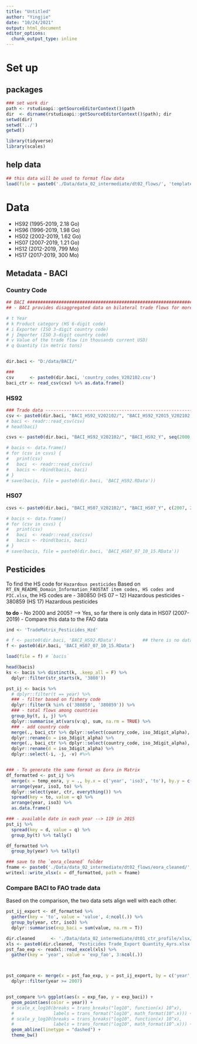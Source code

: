 ```yaml
---
title: "Untitled"
author: "Yingjie"
date: "10/24/2021"
output: html_document
editor_options: 
  chunk_output_type: inline
---
```



# Set up

## packages
```r
### set work dir
path <- rstudioapi::getSourceEditorContext()$path
dir  <- dirname(rstudioapi::getSourceEditorContext()$path); dir
setwd(dir)
setwd('../')
getwd()

library(tidyverse)
library(scales)
```


## help data
```r
## this data will be used to format flow data
load(file = paste0('./Data/data_02_intermediate/dt02_flows/', 'template_eora.RData')) # `temp_eora`
```



# Data

- HS92 (1995-2019, 2.18 Go)
- HS96 (1996-2019, 1.98 Go)
- HS02 (2002-2019, 1.62 Go)
- HS07 (2007-2019, 1.21 Go)
- HS12 (2012-2019, 799 Mo)
- HS17 (2017-2019, 300 Mo)


##  Metadata - BACI
### Country Code
```r
## BACI ############################################################################################
## - BACI provides disaggregated data on bilateral trade flows for more than 5000 products and 200 countries. 

# t	Year
# k	Product category (HS 6-digit code)
# i	Exporter (ISO 3-digit country code)
# j	Importer (ISO 3-digit country code)
# v	Value of the trade flow (in thousands current USD)
# q	Quantity (in metric tons)


dir.baci <- "D:/data/BACI/"

###
csv      <- paste0(dir.baci, 'country_codes_V202102.csv')
baci_ctr <- read_csv(csv) %>% as.data.frame()
```


### HS92
```r

### Trade data -------------------------------------------------------------------------------------
csv <- paste0(dir.baci, "BACI_HS92_V202102/", "BACI_HS92_Y2015_V202102.csv"); csv
# baci <- readr::read_csv(csv)
# head(baci)

csvs <- paste0(dir.baci, "BACI_HS92_V202102/", "BACI_HS92_Y", seq(2000, 2015, 5), "_V202102.csv"); csvs

# bacis <- data.frame()
# for (csv in csvs) {
#   print(csv)
#   baci  <- readr::read_csv(csv)
#   bacis <- rbind(bacis, baci)
# }
# save(bacis, file = paste0(dir.baci, 'BACI_HS92.RData'))


```


### HS07
```r
csvs <- paste0(dir.baci, "BACI_HS07_V202102/", "BACI_HS07_Y", c(2007, 2010, 2015), "_V202102.csv"); csvs

# bacis <- data.frame()
# for (csv in csvs) {
#   print(csv)
#   baci  <- readr::read_csv(csv)
#   bacis <- rbind(bacis, baci)
# }
# save(bacis, file = paste0(dir.baci, 'BACI_HS07_07_10_15.RData'))

```





## Pesticides

  To find the HS code for `Hazardous pesticides`
  Based on `RT_EN_README_Domain_Information_FAOSTAT item codes, HS codes and PIC.xlsx`, the HS codes are
    - 380850 (HS 07 – 12) Hazardous pesticides
    - 380859 (HS 17)      Hazardous pesticides
        
        
  **to do**
  - No 2000 and 2005? --> Yes, so far there is only data in HS07 (2007-2019)
  - Compare this data to the FAO data
```r

ind <- 'TradeMatrix_Pesticides_Hzd'

# f <- paste0(dir.baci, 'BACI_HS92.RData')          ## there is no data for 380850 and 380859
f <- paste0(dir.baci, 'BACI_HS07_07_10_15.RData')

load(file = f) # `bacis`

head(bacis)
ks <- bacis %>% distinct(k, .keep_all = F) %>%
  dplyr::filter(str_starts(k, '3808'))

pst_ij <- bacis %>% 
  # dplyr::filter(t == year) %>%
  ### - filter based on fishery code
  dplyr::filter(k %in% c('380850', '380859')) %>%
  ### - total flows among countries
  group_by(t, i, j) %>%
  dplyr::summarise_at(vars(v:q), sum, na.rm = TRUE) %>%
  ### - add country code 
  merge(., baci_ctr %>% dplyr::select(country_code, iso_3digit_alpha), by.x = 'i', by.y = 'country_code', all.x = T) %>%
  dplyr::rename(o = iso_3digit_alpha) %>%
  merge(., baci_ctr %>% dplyr::select(country_code, iso_3digit_alpha), by.x = 'j', by.y = 'country_code', all.x = T) %>%
  dplyr::rename(d = iso_3digit_alpha) %>%
  dplyr::select(-i, -j, -v) #%>%


### - To generate the same format as Eora in Matrix
df_formatted <- pst_ij %>%
  merge(x = temp_eora, y = ., by.x = c('year', 'iso3', 'to'), by.y = c('t', 'o', 'd'), all.x = T) %>%
  arrange(year, iso3, to) %>%
  dplyr::select(year, ctr, everything()) %>%
  spread(key = to, value = q) %>%
  arrange(year, iso3) %>%
  as.data.frame()

### - available date in each year --> 119 in 2015
pst_ij %>%
  spread(key = d, value = q) %>%
  group_by(t) %>% tally()

df_formatted %>%
  group_by(year) %>% tally()

### save to the `eora_cleaned` folder 
fname <- paste0('./Data/data_02_intermediate/dt02_flows/eora_cleaned/', ind, '.xlsx'); fname
writexl::write_xlsx(x = df_formatted, path = fname)
```





### Compare BACI to FAO trade data

  Based on the comparison, the two data sets align well with each other. 
  
```r
pst_ij_export <- df_formatted %>%
  gather(key = 'to', value = 'value', 4:ncol(.)) %>%
  group_by(year, ctr, iso3) %>%
  dplyr::summarise(exp_baci = sum(value, na.rm = T))

dir.cleaned      <- './Data/data_02_intermediate/dt01_ctr_profile/xlsx/cleaned/'
xls <- paste0(dir.cleaned, 'Pesticides Trade_Export Quantity_4yrs.xlsx')
pst_fao_exp <- readxl::read_excel(xls) %>%
  gather(key = 'year', value = 'exp_fao', 3:ncol(.)) 



pst_compare <- merge(x = pst_fao_exp, y = pst_ij_export, by = c('year', 'ctr', 'iso3'), all.x = T) %>%
  dplyr::filter(year >= 2007)


pst_compare %>% ggplot(aes(x = exp_fao, y = exp_baci)) +
  geom_point(aes(color = year)) +
  # scale_x_log10(breaks = trans_breaks("log10", function(x) 10^x),
  #               labels = trans_format("log10", math_format(10^.x))) +
  # scale_y_log10(breaks = trans_breaks("log10", function(x) 10^x),
  #               labels = trans_format("log10", math_format(10^.x))) +
  geom_abline(linetype = "dashed") +
  theme_bw()

```

